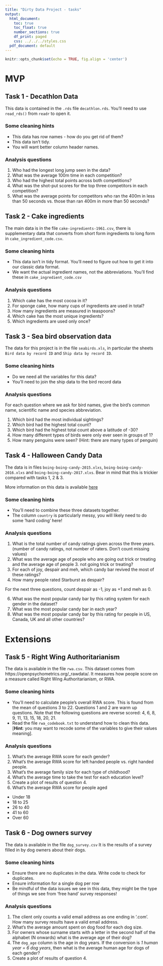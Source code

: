 ```yaml
---
title: "Dirty Data Project - tasks"
output:
  html_document:
    toc: true
    toc_float: true
    number_sections: true
    df_print: paged
    css: ../../../styles.css
  pdf_document: default
---
```


```r
knitr::opts_chunk$set(echo = TRUE, fig.align = 'center')
```


# MVP

## Task 1 - Decathlon Data

This data is contained in the `.rds` file `decathlon.rds`. You'll need to use `read_rds()` from `readr` to open it.

### Some cleaning hints

- This data has row names - how do you get rid of them?
- This data isn't tidy.
- You will want better column header names.

### Analysis questions

1. Who had the longest long jump seen in the data?
2. What was the average 100m time in each competition?
3. Who had the highest total points across both competitions?
4. What was the shot-put scores for the top three competitors in each competition?
5. What was the average points for competitors who ran the 400m in less than 50 seconds vs. those than ran 400m in more than 50 seconds?

## Task 2 - Cake ingredients

The main data is in the file `cake-ingredients-1961.csv`, there is supplementary data that converts from short form ingredients to long form in `cake_ingredient_code.csv`.

### Some cleaning hints

- This data isn't in tidy format. You'll need to figure out how to get it into our classic data format.
- We want the actual ingredient names, not the abbreviations. You'll find these in `cake_ingredient_code.csv`

### Analysis questions

1. Which cake has the most cocoa in it?
2. For sponge cake, how many cups of ingredients are used in total?
3. How many ingredients are measured in teaspoons?
4. Which cake has the most unique ingredients?
5. Which ingredients are used only once?

## Task 3 - Sea bird observation data

The data for this project is in the file `seabirds.xls`, in particular the sheets `Bird data by record ID` and `Ship data by record ID`. 

### Some cleaning hints

- Do we need all the variables for this data?
- You'll need to join the ship data to the bird record data

### Analysis questions

For each question where we ask for bird names, give the bird's common name, scientific name and species abbreviation.

1. Which bird had the most individual sightings?
2. Which bird had the highest total count?
3. Which bird had the highest total count above a latitude of -30?
4. How many different types of birds were only ever seen in groups of 1?
5. How many penguins were seen? (Hint: there are many types of penguin)

## Task 4 - Halloween Candy Data

The data is in files `boing-boing-candy-2015.xlxs`, `boing-boing-candy-2016.xlxs` and `boing-boing-candy-2017.xlxs`. Bear in mind that this is trickier compared with tasks 1, 2 & 3. 

More information on this data is available [here](https://www.scq.ubc.ca/so-much-candy-data-seriously/)

### Some cleaning hints

- You'll need to combine these three datasets together.
- The column `country` is particularly messy, you will likely need to do some 'hard coding' here!

### Analysis questions

1. What is the total number of candy ratings given across the three years. (number of candy ratings, not number of raters. Don't count missing values)
2. What was the average age of people who are going out trick or treating and the average age of people 3. not going trick or treating?
4. For each of joy, despair and meh, which candy bar revived the most of these ratings?
5. How many people rated Starburst as despair?  

For the next three questions, count despair as -1, joy as +1 and meh as 0.   

6. What was the most popular candy bar by this rating system for each gender in the dataset?
7. What was the most popular candy bar in each year?
8. What was the most popular candy bar by this rating for people in US, Canada, UK and all other countries?

# Extensions

## Task 5 - Right Wing Authoritarianism

The data is available in the file `rwa.csv`. This dataset comes from https://openpsychometrics.org/_rawdata/. It measures how people score on a measure called Right Wing Authoritarianism, or RWA.

### Some cleaning hints

- You'll need to calculate people's overall RWA score. This is found from the mean of questions 3 to 22. Questions 1 and 2 are warm up questions. Note that the following questions are reverse scored: 4, 6, 8, 9, 11, 13, 15, 18, 20, 21.
- Read the file `rwa_codebook.txt` to understand how to clean this data. [**Hint**: you may want to recode some of the variables to give their values meaning]. 

### Analysis questions

1. What's the average RWA score for each gender?
2. What's the average RWA score for left handed people vs. right handed people.
3. What's the average family size for each type of childhood?
4. What's the average time to take the test for each education level?
5. Create a plot of results of question 4. 
6. What's the average RWA score for people aged
  - Under 18
  - 18 to 25
  - 26 to 40
  - 41 to 60
  - Over 60

## Task 6 - Dog owners survey

The data is available in the file `dog_survey.csv` It is the results of a survey filled in by dog owners about their dogs. 

### Some cleaning hints

- Ensure there are no duplicates in the data. Write code to check for duplicates. 
- Ensure information for a single dog per row 
- Be mindful of the data issues we see in this data, they might be the type of things we see from 'free hand' survey responses!

### Analysis questions

1. The client only counts a valid email address as one ending in '.com'. How many survey results have a valid email address. 
2. What's the average amount spent on dog food for each dog size. 
3. For owners whose surname starts with a letter in the second half of the alphabet (N onwards) what is the average age of their dog?
4. The `dog_age` column is the age in dog years. If the conversion is *1 human year = 6 dog years*, then what is the average human age for dogs of each gender?
5. Create a plot of results of question 4.




